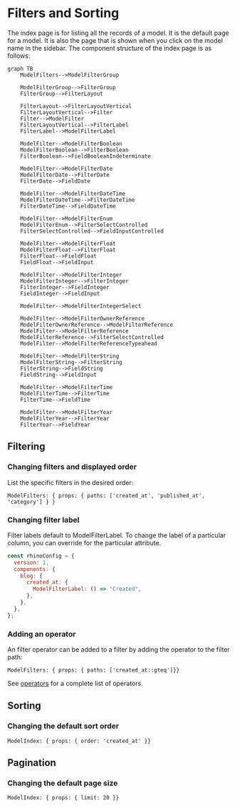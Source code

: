 # Filters and Sorting

The index page is for listing all the records of a model. It is the default page for a model. It is also the page that is shown when you click on the model name in the sidebar. The component structure of the index page is as follows:

```mermaid
graph TB
    ModelFilters-->ModelFilterGroup

    ModelFilterGroup-->FilterGroup
    FilterGroup-->FilterLayout

    FilterLayout-->FilterLayoutVertical
    FilterLayoutVertical-->Filter
    Filter-->ModelFilter
    FilterLayoutVertical-->FilterLabel
    FilterLabel-->ModelFilterLabel

    ModelFilter-->ModelFilterBoolean
    ModelFilterBoolean-->FilterBoolean
    FilterBoolean-->FieldBooleanIndeterminate

    ModelFilter-->ModelFilterDate
    ModelFilterDate-->FilterDate
    FilterDate-->FieldDate

    ModelFilter-->ModelFilterDateTime
    ModelFilterDateTime-->FilterDateTime
    FilterDateTime-->FieldDateTime

    ModelFilter-->ModelFilterEnum
    ModelFilterEnum-->FilterSelectControlled
    FilterSelectControlled-->FieldInputControlled

    ModelFilter-->ModelFilterFloat
    ModelFilterFloat-->FilterFloat
    FilterFloat-->FieldFloat
    FieldFloat-->FieldInput

    ModelFilter-->ModelFilterInteger
    ModelFilterInteger-->FilterInteger
    FilterInteger-->FieldInteger
    FieldInteger-->FieldInput

    ModelFilter-->ModelFilterIntegerSelect

    ModelFilter-->ModelFilterOwnerReference
    ModelFilterOwnerReference-->ModelFilterReference
    ModelFilter-->ModelFilterReference
    ModelFilterReference-->FilterSelectControlled
    ModelFilter-->ModelFilterReferenceTypeahead

    ModelFilter-->ModelFilterString
    ModelFilterString-->FilterString
    FilterString-->FieldString
    FieldString-->FieldInput

    ModelFilter-->ModelFilterTime
    ModelFilterTime-->FilterTime
    FilterTime-->FieldTime

    ModelFilter-->ModelFilterYear
    ModelFilterYear-->FilterYear
    FilterYear-->FieldYear
```

## Filtering

### Changing filters and displayed order

List the specific filters in the desired order:

```rhinoconfig title="src/rhino.config.js" global model
ModelFilters: { props: { paths: ['created_at', 'published_at', 'category'] } }
```

### Changing filter label

Filter labels default to ModelFilterLabel. To change the label of a particular column, you can override for the particular attribute.

```jsx title="src/rhino.config.js" global model
const rhinoConfig = {
  version: 1,
  components: {
    blog: {
      created_at: {
        ModelFilterLabel: () => "Created",
      },
    },
  },
};
```

### Adding an operator

An filter operator can be added to a filter by adding the operator to the filter path:

```rhinoconfig title="src/rhino.config.js" global model
ModelFilters: { props: { paths: ['created_at::gteq']}}
```

See [operators](../../concepts/rest_api/filtering.mdx) for a complete list of operators.

## Sorting

### Changing the default sort order

```rhinoconfig title="src/rhino.config.js" global model
ModelIndex: { props: { order: 'created_at' }}
```

## Pagination

### Changing the default page size

```rhinoconfig title="src/rhino.config.js" global model
ModelIndex: { props: { limit: 20 }}
```
